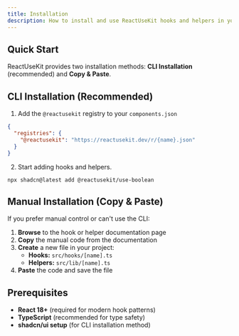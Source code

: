 ```yaml
---
title: Installation
description: How to install and use ReactUseKit hooks and helpers in your project?
---
```


## Quick Start

ReactUseKit provides two installation methods: **CLI Installation** (recommended) and **Copy & Paste**.

## CLI Installation (Recommended)

1. Add the `@reactusekit` registry to your `components.json`

```json title="components.json"
{
  "registries": {
    "@reactusekit": "https://reactusekit.dev/r/{name}.json"
  }
}
```

2. Start adding hooks and helpers.

```package-install
npx shadcn@latest add @reactusekit/use-boolean
```

## Manual Installation (Copy & Paste)

If you prefer manual control or can't use the CLI:

1. **Browse** to the hook or helper documentation page
2. **Copy** the manual code from the documentation
3. **Create** a new file in your project:
   - **Hooks:** `src/hooks/[name].ts`
   - **Helpers:** `src/lib/[name].ts`
4. **Paste** the code and save the file

## Prerequisites

- **React 18+** (required for modern hook patterns)
- **TypeScript** (recommended for type safety)
- **shadcn/ui setup** (for CLI installation method)
